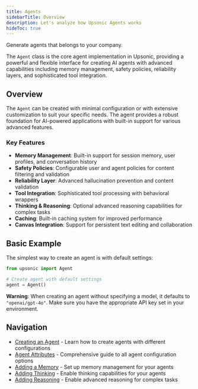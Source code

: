 ```yaml
---
title: Agents
sidebarTitle: Overview
description: Let's analyze how Upsonic Agents works
hideToc: true
---
```



Generate agents that belongs to your company.

The `Agent` class is the core agent implementation in Upsonic, providing a powerful and flexible interface for creating AI agents with advanced capabilities including memory management, safety policies, reliability layers, and sophisticated tool integration.

## Overview

The `Agent` can be created with minimal configuration or with extensive customization to suit your specific needs. The agent provides a robust foundation for AI-powered applications with built-in support for various advanced features.

### Key Features

- **Memory Management**: Built-in support for session memory, user profiles, and conversation history
- **Safety Policies**: Configurable user and agent policies for content filtering and validation
- **Reliability Layer**: Advanced hallucination prevention and content validation
- **Tool Integration**: Sophisticated tool processing with behavioral wrappers
- **Thinking & Reasoning**: Optional advanced reasoning capabilities for complex tasks
- **Caching**: Built-in caching system for improved performance
- **Canvas Integration**: Support for persistent text editing and collaboration

## Basic Example

The simplest way to create an agent is with default settings:

```python
from upsonic import Agent

# Create agent with default settings
agent = Agent()
```

**Warning**: When creating an agent without specifying a model, it defaults to `"openai/gpt-4o"`. Make sure you have the appropriate API key set in your environment.

## Navigation

- [Creating an Agent](/creating-an-agent) - Learn how to create agents with different configurations
- [Agent Attributes](/agent-attributes) - Comprehensive guide to all agent configuration options
- [Adding a Memory](/adding-a-memory) - Set up memory management for your agents
- [Adding Thinking](/adding-thinking) - Enable thinking capabilities for your agents
- [Adding Reasoning](/adding-reasoning) - Enable advanced reasoning for complex tasks
